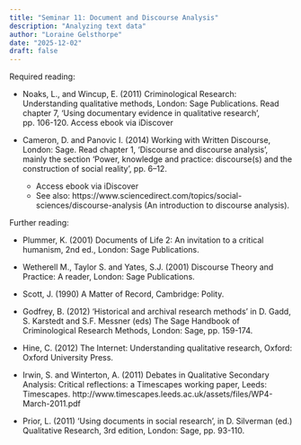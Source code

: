 ```yaml
---
title: "Seminar 11: Document and Discourse Analysis"
description: "Analyzing text data"
author: "Loraine Gelsthorpe"
date: "2025-12-02"
draft: false
---
```


Required reading:

* Noaks, L., and Wincup, E. (2011) Criminological Research: Understanding qualitative methods, London: Sage Publications. Read chapter 7, ‘Using documentary evidence in qualitative research’, pp. 106-120.
Access ebook via iDiscover

* Cameron, D. and Panovic I. (2014) Working with Written Discourse, London: Sage. Read chapter 1, ‘Discourse and discourse analysis’, mainly the section ‘Power, knowledge and practice: discourse(s) and the construction of social reality’, pp. 6–12.
   * Access ebook via iDiscover
   * See also: https://www.sciencedirect.com/topics/social-sciences/discourse-analysis  (An introduction to discourse analysis).


Further reading:

* Plummer, K. (2001) Documents of Life 2: An invitation to a critical humanism, 2nd ed., London: Sage Publications.

* Wetherell M., Taylor S. and Yates, S.J. (2001) Discourse Theory and Practice: A reader, London: Sage Publications.

* Scott, J. (1990) A Matter of Record, Cambridge: Polity.

* Godfrey, B. (2012) ‘Historical and archival research methods’ in D. Gadd, S. Karstedt and S.F. Messner (eds) The Sage Handbook of Criminological Research Methods, London: Sage, pp. 159-174. 

* Hine, C. (2012) The Internet: Understanding qualitative research, Oxford: Oxford University Press.

* Irwin, S. and Winterton, A. (2011) Debates in Qualitative Secondary Analysis: Critical reflections: a Timescapes working paper, Leeds: Timescapes.
http://www.timescapes.leeds.ac.uk/assets/files/WP4-March-2011.pdf

* Prior, L. (2011) ‘Using documents in social research’, in D. Silverman (ed.) Qualitative Research, 3rd edition, London: Sage, pp. 93-110.
